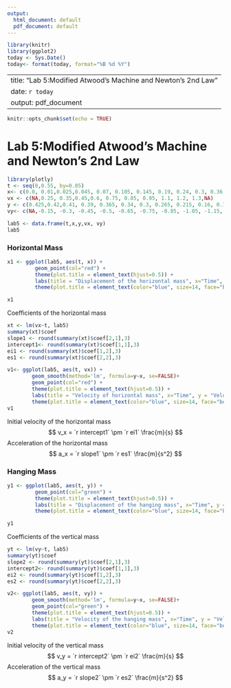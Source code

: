 ```yaml
---
output:
  html_document: default
  pdf_document: default
---
```

```r
library(knitr)
library(ggplot2)
today <- Sys.Date()
today<- format(today, format="%B %d %Y")
```

---
title: "Lab 5:Modified Atwood's Machine and Newton's 2nd Law"
date: `r today`
output: pdf_document
---

```r
knitr::opts_chunk$set(echo = TRUE)
```
# Lab 5:Modified Atwood's Machine and Newton's 2nd Law

```r
library(plotly)
t <- seq(0,0.55, by=0.05)
x<- c(0.0, 0.01,0.025,0.045, 0.07, 0.105, 0.145, 0.19, 0.24, 0.3, 0.36, 0.43)
vx <- c(NA,0.25, 0.35,0.45,0.6, 0.75, 0.85, 0.95, 1.1, 1.2, 1.3,NA)
y <- c(0.425,0.42,0.41, 0.39, 0.365, 0.34, 0.3, 0.265, 0.215, 0.16, 0.1, 0.04)
vy<- c(NA,-0.15, -0.3, -0.45, -0.5, -0.65, -0.75, -0.85, -1.05, -1.15, -1.2, NA)

```


```r
lab5 <- data.frame(t,x,y,vx, vy)
lab5
```
### Horizontal Mass
```r
x1 <- ggplot(lab5, aes(t, x)) +
         geom_point(col="red") +
         theme(plot.title = element_text(hjust=0.5)) +
         labs(title = "Displacement of the horizontal mass", x="Time", y = "Position")+
         theme(plot.title = element_text(color="blue", size=14, face="bold"))

x1
```
\newpage
Coefficients of the horizontal mass
```r
xt <- lm(vx~t, lab5)
summary(xt)$coef
slope1 <- round(summary(xt)$coef[2,1],3)
intercept1<- round(summary(xt)$coef[1,1],3)
ei1 <- round(summary(xt)$coef[1,2],3)
es1 <- round(summary(xt)$coef[2,2],3)
```



```r
v1<- ggplot(lab5, aes(t, vx)) +
        geom_smooth(method='lm', formula=y~x, se=FALSE)+
        geom_point(col="red") +
        theme(plot.title = element_text(hjust=0.5)) +
        labs(title = "Velocity of horizontal mass", x="Time", y = "Velocity")+
        theme(plot.title = element_text(color="blue", size=14, face="bold"))
v1

```

Initial velocity of the horizontal mass  
$$ v_x = `r intercept1` \pm `r ei1` \frac{m}{s} $$
Acceleration of the horizontal mass
$$ a_x = `r slope1` \pm `r es1` \frac{m}{s^2} $$

### Hanging Mass

```r
y1 <- ggplot(lab5, aes(t, y)) +
         geom_point(col="green") +
         theme(plot.title = element_text(hjust=0.5)) +
         labs(title = "Displacement of the hanging mass", x="Time", y = "Position")+
         theme(plot.title = element_text(color="blue", size=14, face="bold"))

y1
```

Coefficients of the vertical mass
```r
yt <- lm(vy~t, lab5)
summary(yt)$coef
slope2 <- round(summary(yt)$coef[2,1],3)
intercept2<- round(summary(yt)$coef[1,1],3)
ei2 <- round(summary(yt)$coef[1,2],3)
es2 <- round(summary(yt)$coef[2,2],3)
```

```r
v2<- ggplot(lab5, aes(t, vy)) +
        geom_smooth(method='lm', formula=y~x, se=FALSE)+
        geom_point(col="green") +
        theme(plot.title = element_text(hjust=0.5)) +
        labs(title = "Velocity of the hanging mass", x="Time", y = "Velocity")+
        theme(plot.title = element_text(color="blue", size=14, face="bold"))
v2

```

Initial velocity of the vertical mass  
$$ v_y = `r intercept2` \pm `r ei2` \frac{m}{s} $$
Acceleration of the vertical mass
$$ a_y = `r slope2` \pm `r es2` \frac{m}{s^2} $$